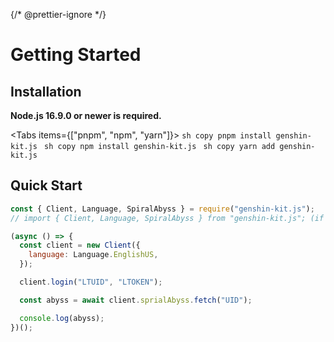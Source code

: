 {/* @prettier-ignore */}

# Getting Started

## Installation

**Node.js 16.9.0 or newer is required.**

<Tabs items={["pnpm", "npm", "yarn"]}>
  <Tab>
  ```sh copy pnpm install genshin-kit.js ```
  </Tab>
  <Tab>
  ```sh copy npm install genshin-kit.js ```
  </Tab>
  <Tab>
  ```sh copy yarn add genshin-kit.js ```
  </Tab>
</Tabs>

## Quick Start

```js copy
const { Client, Language, SpiralAbyss } = require("genshin-kit.js");
// import { Client, Language, SpiralAbyss } from "genshin-kit.js"; (if you use typescript)

(async () => {
  const client = new Client({
    language: Language.EnglishUS,
  });

  client.login("LTUID", "LTOKEN");

  const abyss = await client.sprialAbyss.fetch("UID");

  console.log(abyss);
})();
```
